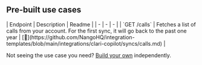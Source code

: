 
## Pre-built use cases

<AccordionGroup>


<Accordion title="Others">
| Endpoint | Description | Readme |
| - | - | - |
| `GET /calls` | Fetches a list of calls from your account. For the first sync, it will go back to the past one year | [🔗](https://github.com/NangoHQ/integration-templates/blob/main/integrations/clari-copilot/syncs/calls.md) |
</Accordion>

</AccordionGroup>

<Tip>Not seeing the use case you need? [Build your own](https://docs.nango.dev/guides/customize/setup) independently.</Tip>
